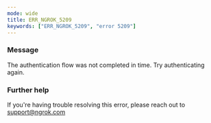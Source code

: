 ```yaml
---
mode: wide
title: ERR_NGROK_5209
keywords: ["ERR_NGROK_5209", "error 5209"]
---
```



### Message

The authentication flow was not completed in time. Try authenticating again.

<ErrorDetails />

### Further help

If you're having trouble resolving this error, please reach out to [support@ngrok.com](mailto:support@ngrok.com?subject=Help%20with%20ERR_NGROK_5209)
